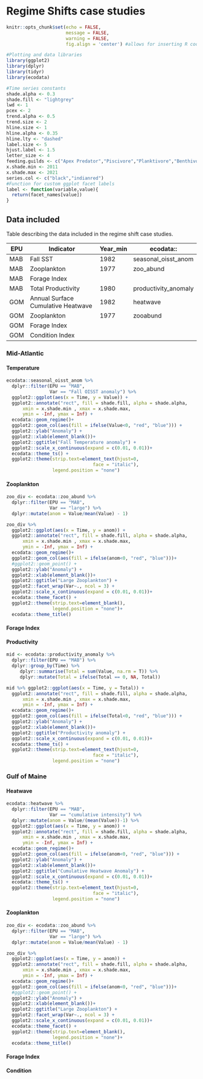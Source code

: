 # Regime Shifts case studies 

```r

knitr::opts_chunk$set(echo = FALSE,
                      message = FALSE,
                      warning = FALSE,
                      fig.align = 'center') #allows for inserting R code into captions

#Plotting and data libraries
library(ggplot2)
library(dplyr)
library(tidyr)
library(ecodata)

#Time series constants
shade.alpha <- 0.3
shade.fill <- "lightgrey"
lwd <- 1
pcex <- 2
trend.alpha <- 0.5
trend.size <- 2
hline.size <- 1
hline.alpha <- 0.35
hline.lty <- "dashed"
label.size <- 5
hjust.label <- 1.5
letter_size <- 4
feeding.guilds <- c("Apex Predator","Piscivore","Planktivore","Benthivore","Benthos")
x.shade.min <- 2011
x.shade.max <- 2021
series.col <- c("black","indianred")
#Function for custom ggplot facet labels
label <- function(variable,value){
  return(facet_names[value])
}

```

## Data included {.tabset .tabset-fade}

Table describing the data included in the regime shift case studies. 

| EPU | Indicator                          | Year_min | ecodata::           |
|-----|------------------------------------|----------|---------------------|
| MAB | Fall SST                           | 1982     | seasonal_oisst_anom |
| MAB | Zooplankton                        | 1977     | zoo_abund           |   
| MAB | Forage Index                       |          |                     |
| MAB | Total Productivity                 | 1980     | productivity_anomaly|
| GOM | Annual Surface Cumulative Heatwave | 1982     | heatwave            |
| GOM | Zooplankton                        | 1977     | zooabund            |
| GOM | Forage Index                       |          |                     |
| GOM | Condition Index                    |          |                     |


### Mid-Atlantic

#### Temperature

```r
ecodata::seasonal_oisst_anom %>%
  dplyr::filter(EPU == "MAB", 
                Var == "Fall OISST anomaly") %>% 
  ggplot2::ggplot(aes(x = Time, y = Value)) +
  ggplot2::annotate("rect", fill = shade.fill, alpha = shade.alpha,
      xmin = x.shade.min , xmax = x.shade.max,
      ymin = -Inf, ymax = Inf) +
  ecodata::geom_regime()+
  ggplot2::geom_col(aes(fill = ifelse(Value<0, "red", "blue"))) +
  ggplot2::ylab("Anomaly") +
  ggplot2::xlab(element_blank())+
  ggplot2::ggtitle("Fall Temperature anomaly") +
  ggplot2::scale_x_continuous(expand = c(0.01, 0.01))+
  ecodata::theme_ts() +
  ggplot2::theme(strip.text=element_text(hjust=0,
                                face = "italic"), 
                 legend.position = "none")
```


#### Zooplankton 

```r
zoo_div <- ecodata::zoo_abund %>% 
  dplyr::filter(EPU == "MAB", 
                Var == "large") %>% 
  dplyr::mutate(anom = Value/mean(Value) - 1)

zoo_div %>% 
  ggplot2::ggplot(aes(x = Time, y = anom)) +
  ggplot2::annotate("rect", fill = shade.fill, alpha = shade.alpha,
      xmin = x.shade.min , xmax = x.shade.max,
      ymin = -Inf, ymax = Inf) +
  ecodata::geom_regime()+
  ggplot2::geom_col(aes(fill = ifelse(anom<0, "red", "blue")))+
  #ggplot2::geom_point() +
  ggplot2::ylab("Anomaly") +
  ggplot2::xlab(element_blank())+
  ggplot2::ggtitle("Large Zooplankton") +
  ggplot2::facet_wrap(Var~., ncol = 3) +
  ggplot2::scale_x_continuous(expand = c(0.01, 0.01))+
  ecodata::theme_facet() +
  ggplot2::theme(strip.text=element_blank(), 
                 legend.position = "none")+
  ecodata::theme_title()

```

#### Forage Index


#### Productivity

```r
mid <- ecodata::productivity_anomaly %>% 
  dplyr::filter(EPU == "MAB") %>% 
  dplyr::group_by(Time) %>%
     dplyr::summarise(Total = sum(Value, na.rm = T)) %>% 
     dplyr::mutate(Total = ifelse(Total == 0, NA, Total))

mid %>% ggplot2::ggplot(aes(x = Time, y = Total)) +
  ggplot2::annotate("rect", fill = shade.fill, alpha = shade.alpha,
      xmin = x.shade.min , xmax = x.shade.max,
      ymin = -Inf, ymax = Inf) +
  ecodata::geom_regime()+
  ggplot2::geom_col(aes(fill = ifelse(Total<0, "red", "blue"))) +
  ggplot2::ylab("Anomaly") +
  ggplot2::xlab(element_blank())+
  ggplot2::ggtitle("Productivity anomaly") +
  ggplot2::scale_x_continuous(expand = c(0.01, 0.01))+
  ecodata::theme_ts() +
  ggplot2::theme(strip.text=element_text(hjust=0,
                                face = "italic"), 
                 legend.position = "none")
```


### Gulf of Maine

#### Heatwave

```r
ecodata::heatwave %>%
  dplyr::filter(EPU == "MAB", 
                Var == "cumulative intensity") %>% 
  dplyr::mutate(anom = Value/(mean(Value))-1) %>% 
  ggplot2::ggplot(aes(x = Time, y = anom)) +
  ggplot2::annotate("rect", fill = shade.fill, alpha = shade.alpha,
      xmin = x.shade.min , xmax = x.shade.max,
      ymin = -Inf, ymax = Inf) +
  ecodata::geom_regime()+
  ggplot2::geom_col(aes(fill = ifelse(anom<0, "red", "blue"))) +
  ggplot2::ylab("Anomaly") +
  ggplot2::xlab(element_blank())+
  ggplot2::ggtitle("Cumulative Heatwave Anomaly") +
  ggplot2::scale_x_continuous(expand = c(0.01, 0.01))+
  ecodata::theme_ts() +
  ggplot2::theme(strip.text=element_text(hjust=0,
                                face = "italic"), 
                 legend.position = "none")
```


#### Zooplankton 

```r
zoo_div <- ecodata::zoo_abund %>% 
  dplyr::filter(EPU == "MAB", 
                Var == "large") %>% 
  dplyr::mutate(anom = Value/mean(Value) - 1)

zoo_div %>% 
  ggplot2::ggplot(aes(x = Time, y = anom)) +
  ggplot2::annotate("rect", fill = shade.fill, alpha = shade.alpha,
      xmin = x.shade.min , xmax = x.shade.max,
      ymin = -Inf, ymax = Inf) +
  ecodata::geom_regime()+
  ggplot2::geom_col(aes(fill = ifelse(anom<0, "red", "blue")))+
  #ggplot2::geom_point() +
  ggplot2::ylab("Anomaly") +
  ggplot2::xlab(element_blank())+
  ggplot2::ggtitle("Large Zooplankton") +
  ggplot2::facet_wrap(Var~., ncol = 3) +
  ggplot2::scale_x_continuous(expand = c(0.01, 0.01))+
  ecodata::theme_facet() +
  ggplot2::theme(strip.text=element_blank(), 
                 legend.position = "none")+
  ecodata::theme_title()

```

#### Forage Index
#### Condition














